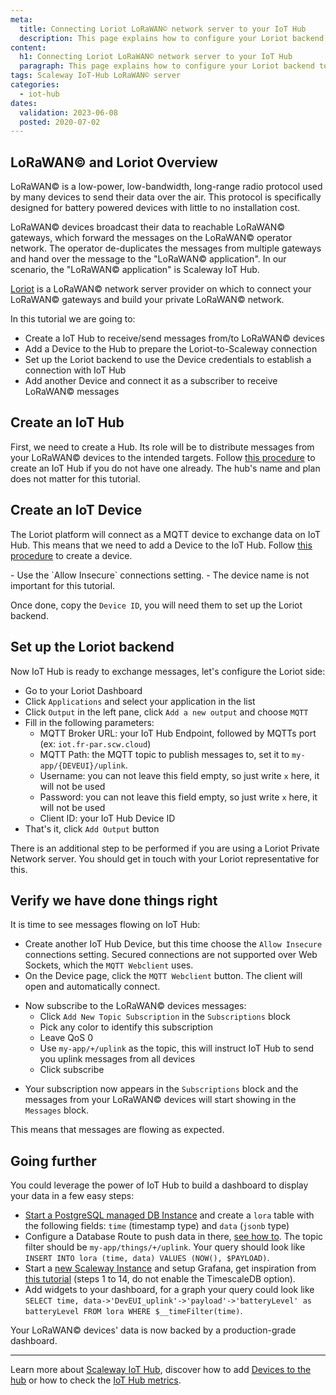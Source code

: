 ```yaml
---
meta:
  title: Connecting Loriot LoRaWAN© network server to your IoT Hub
  description: This page explains how to configure your Loriot backend to have your LoRaWAN© devices send messages to IoT Hub
content:
  h1: Connecting Loriot LoRaWAN© network server to your IoT Hub
  paragraph: This page explains how to configure your Loriot backend to have your LoRaWAN© devices send messages to IoT Hub
tags: Scaleway IoT-Hub LoRaWAN© server
categories:
  - iot-hub
dates:
  validation: 2023-06-08
  posted: 2020-07-02
---
```


## LoRaWAN© and Loriot Overview

LoRaWAN© is a low-power, low-bandwidth, long-range radio protocol used by many devices to send their data over the air. This protocol is specifically designed for battery powered devices with little to no installation cost.

LoRaWAN© devices broadcast their data to reachable LoRaWAN© gateways, which forward the messages on the LoRaWAN© operator network. The operator de-duplicates the messages from multiple gateways and hand over the message to the "LoRaWAN© application". In our scenario, the "LoRaWAN© application" is Scaleway IoT Hub.

[Loriot](https://loriot.io) is a LoRaWAN© network server provider on which to connect your LoRaWAN© gateways and build your private LoRaWAN© network.

In this tutorial we are going to:

- Create a IoT Hub to receive/send messages from/to LoRaWAN© devices
- Add a Device to the Hub to prepare the Loriot-to-Scaleway connection
- Set up the Loriot backend to use the Device credentials to establish a connection with IoT Hub
- Add another Device and connect it as a subscriber to receive LoRaWAN© messages

<Macro id="iam-requirements" />

## Create an IoT Hub

First, we need to create a Hub. Its role will be to distribute messages from your LoRaWAN© devices to the intended targets. Follow [this procedure](/managed-services/iot-hub/how-to/create-hub/) to create an IoT Hub if you do not have one already. The hub's name and plan does not matter for this tutorial.

## Create an IoT Device

The Loriot platform will connect as a MQTT device to exchange data on IoT Hub. This means that we need to add a Device to the IoT Hub. Follow [this procedure](/managed-services/iot-hub/how-to/add-device/) to create a device.

<Message type="note">
  - Use the `Allow Insecure` connections setting.
  - The device name is not important for this tutorial.
</Message>

Once done, copy the `Device ID`, you will need them to set up the Loriot backend.

## Set up the Loriot backend

Now IoT Hub is ready to exchange messages, let's configure the Loriot side:

- Go to your Loriot Dashboard
- Click `Applications` and select your application in the list
- Click `Output` in the left pane, click `Add a new output` and choose `MQTT`
- Fill in the following parameters:
  - MQTT Broker URL: your IoT Hub Endpoint, followed by MQTTs port (ex: `iot.fr-par.scw.cloud`)
  - MQTT Path: the MQTT topic to publish messages to, set it to `my-app/{DEVEUI}/uplink`.
  - Username: you can not leave this field empty, so just write `x` here, it will not be used
  - Password: you can not leave this field empty, so just write `x` here, it will not be used
  - Client ID: your IoT Hub Device ID
- That's it, click `Add Output` button
<Message type="note">
  There is an additional step to be performed if you are using a Loriot Private Network server. You should get in touch with your Loriot representative for this.
</Message>

## Verify we have done things right

It is time to see messages flowing on IoT Hub:

- Create another IoT Hub Device, but this time choose the `Allow Insecure` connections setting. Secured connections are not supported over Web Sockets, which the `MQTT Webclient` uses.
- On the Device page, click the `MQTT Webclient` button. The client will open and automatically connect.

<Lightbox src="scaleway-mqtt_webclient.webp" alt="" />

- Now subscribe to the LoRaWAN© devices messages:
  - Click `Add New Topic Subscription` in the `Subscriptions` block
  - Pick any color to identify this subscription
  - Leave QoS 0
  - Use `my-app/+/uplink` as the topic, this will instruct IoT Hub to send you uplink messages from all devices
  - Click subscribe

<Lightbox src="scaleway-mqtt_webclient_2.webp" alt="" />

- Your subscription now appears in the `Subscriptions` block and the messages from your LoRaWAN© devices will start showing in the `Messages` block.

This means that messages are flowing as expected.

## Going further

You could leverage the power of IoT Hub to build a dashboard to display your data in a few easy steps:

- [Start a PostgreSQL managed DB Instance](/managed-databases/postgresql-and-mysql/how-to/create-a-database/) and create a `lora` table with the following fields: `time` (timestamp type) and `data` (`jsonb` type)
- Configure a Database Route to push data in there, [see how to](/managed-databases/postgresql-and-mysql/how-to/create-a-database/). The topic filter should be `my-app/things/+/uplink`. Your query should look like `INSERT INTO lora (time, data) VALUES (NOW(), $PAYLOAD)`.
- Start a [new Scaleway Instance](/compute/instances/how-to/create-an-instance) and setup Grafana, get inspiration from [this tutorial](/tutorials/visualize-timeseries-data-timescaledb-grafana) (steps 1 to 14, do not enable the TimescaleDB option).
- Add widgets to your dashboard, for a graph your query could look like `SELECT time, data->'DevEUI_uplink'->'payload'->'batteryLevel' as batteryLevel FROM lora WHERE $__timeFilter(time)`.

Your LoRaWAN© devices' data is now backed by a production-grade dashboard.

<Lightbox src="scaleway-iothub_howto_loriot_grafana.webp" alt="" />

---

Learn more about [Scaleway IoT Hub](/managed-services/iot-hub/concepts), discover how to add [Devices to the hub](/managed-services/iot-hub/how-to/add-device) or how to check the [IoT Hub metrics](/managed-services/iot-hub/how-to/view-metrics).
